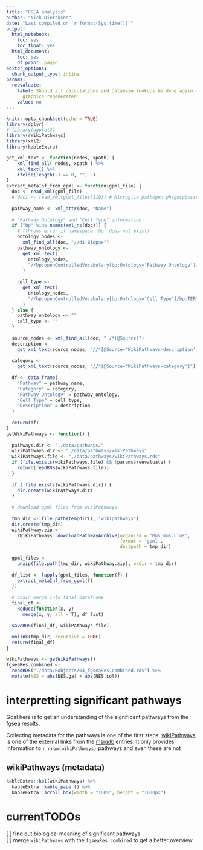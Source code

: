 ```yaml
---
title: "GSEA analysis"
author: "Nick Diercksen"
date: "Last compiled on `r format(Sys.time())`"
output:
  html_notebook:
    toc: yes
    toc_float: yes
  html_document:
    toc: yes
    df_print: paged
editor_options:
  chunk_output_type: inline
params:
  reevaluate:
    label: Should all calculations and database lookups be done again or just e.g.
      graphics regenerated
    value: no
---
```


```r
knitr::opts_chunk$set(echo = TRUE)
library(dplyr)
# library(ggplot2)
library(rWikiPathways)
library(xml2)
library(kableExtra)
```

```r
get_xml_text <- function(nodes, xpath) {
    xml_find_all( nodes, xpath ) %>%
    xml_text() %>% 
    ifelse(length(.) == 0, "", .)
}
extract_metaInf_from_gpml <- function(gpml_file) {
  doc <- read_xml(gpml_file)
  # doc1 <- read_xml(gpml_files[119]) # Microglia pathogen phagocytosis pathway
  
  pathway_name <- xml_attr(doc, "Name")
  
  # "Pathway Ontology" and "Cell Type" information:
  if ("bp" %in% names(xml_ns(doc))) {
    # (throws error if namespace 'bp' does not exist)
    ontology_nodes <-
      xml_find_all(doc, "//d1:Biopax")
    pathway_ontology <-
      get_xml_text(
        ontology_nodes,
        "//bp:openControlledVocabulary[bp:Ontology='Pathway Ontology']/bp:TERM"
      )
    
    cell_type <-
      get_xml_text(
        ontology_nodes,
        "//bp:openControlledVocabulary[bp:Ontology='Cell Type']/bp:TERM"
      )
  } else {
    pathway_ontology <- ""
    cell_type <- ""
  }
  
  source_nodes <- xml_find_all(doc, "./*[@Source]")
  description <-
    get_xml_text(source_nodes, "//*[@Source='WikiPathways-description']")
  
  category <-
    get_xml_text(source_nodes, "//*[@Source='WikiPathways-category']")
  
  df <- data.frame(
    "Pathway" = pathway_name,
    "Category" = category,
    "Pathway Ontology" = pathway_ontology,
    "Cell Type" = cell_type,
    "Description" = description
  )
  
  return(df)
}
getWikiPathways <- function() {
  
  pathways.dir <- "./data/pathways/"
  wikiPathways.dir <- "./data/pathways/wikiPathways"
  wikiPathways.file <- "./data/pathways/wikiPathways.rds"
  if (file.exists(wikiPathways.file) && !params$reevaluate) {
    return(readRDS(wikiPathways.file))
  }
  
  if (!file.exists(wikiPathways.dir)) {
    dir.create(wikiPathways.dir)
  }
  
  # download gpml files from wikiPathways
  
  tmp_dir <- file.path(tempdir(), "wikipathways")
  dir.create(tmp_dir)
  wikiPathway.zip <-
    rWikiPathways::downloadPathwayArchive(organism = "Mus musculus",
                                          format = 'gpml',
                                          destpath = tmp_dir)
  
  gpml_files <-
    unzip(file.path(tmp_dir, wikiPathway.zip), exdir = tmp_dir)
  
  df_list <- lapply(gpml_files, function(f) {
    extract_metaInf_from_gpml(f)
  })
  
  # chain merge into final dataframe
  final_df <-
    Reduce(function(x, y)
      merge(x, y, all = T), df_list)
  
  saveRDS(final_df, wikiPathways.file)
  
  unlink(tmp_dir, recursive = TRUE)
  return(final_df)
}

wikiPathways <- getWikiPathways()
fgseaRes.combined <-
  readRDS("./data/Robjects/04_fgseaRes.combined.rds") %>%
  mutate(NES = abs(NES.ga) + abs(NES.sol))
```

# interpretting significant pathways
Goal here is to get an understanding of the significant pathways from the fgsea
results.

Collecting metadata for the pathways is one of the first steps.
[wikiPathways](https://www.wikipathways.org/index.php/Download_Pathways) is one
of the external links from the [msigdb](http://www.gsea-msigdb.org/gsea/msigdb/mouse/collections.jsp)
entries. It only provides information to `r nrow(wikiPathways)` pathways and even these are not


## wikiPathways (metadata)
```r
kableExtra::kbl(wikiPathways) %>%
  kableExtra::kable_paper() %>% 
  kableExtra::scroll_box(width = "100%", height = "1000px")
```

# currentTODOs

[ ] find out biological meaning of significant pathways\
[ ] merge `wikiPathways` with the `fgseaRes.combined` to get a better overview
